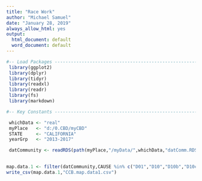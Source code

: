 ```yaml
---
title: "Race Work"
author: "Michael Samuel"
date: "January 28, 2019"
always_allow_html: yes
output:
  html_document: default
  word_document: default
---
```

```r

#-- Load Packages ------------------------------------------------------------
 library(ggplot2)
 library(dplyr)
 library(tidyr)
 library(readxl)
 library(readr) 
 library(fs)
 library(markdown)

#-- Key Constants -----------------------------------------------------------

 whichData <- "real"
 myPlace   <- "d:/0.CBD/myCBD"
 STATE     <- "CALIFORNIA"
 yearGrp   <- "2013-2017"

 datCommunity <- readRDS(path(myPlace,"/myData/",whichData,"datComm.RDS"))
 
```

```r

map.data.1 <- filter(datCommunity,CAUSE %in% c("D01","D10","D10b","D10c","E02","E03","0"),sex=="Total")
write_csv(map.data.1,"CCB.map.data1.csv")
```
